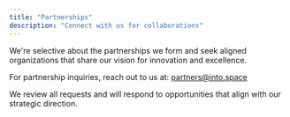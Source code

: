 ```yaml
---
title: "Partnerships"
description: "Connect with us for collaborations"
---
```


We're selective about the partnerships we form and seek aligned organizations that share our vision for innovation and excellence.

For partnership inquiries, reach out to us at: [partners@into.space](mailto:partners@into.space)

We review all requests and will respond to opportunities that align with our strategic direction.
